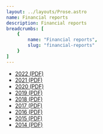 ```yaml
---
layout: ../layouts/Prose.astro
name: Financial reports
description: Financial reports
breadcrumbs: [
    {
        name: "Financial reports",
        slug: "financial-reports"
    }
]
---
```


- [2022 (PDF)]()
- [2021 (PDF)]()
- [2020 (PDF)]()
- [2019 (PDF)]()
- [2018 (PDF)]()
- [2017 (PDF)]()
- [2016 (PDF)]()
- [2015 (PDF)]()
- [2014 (PDF)]()